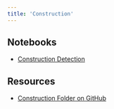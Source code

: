 ```yaml
---
title: 'Construction'
---
```


## Notebooks

- [Construction Detection](https://colab.research.google.com/github/Labellerr/Hands-On-Learning-in-Computer-Vision/blob/main/Construction/construction-detection.ipynb)

## Resources

- [Construction Folder on GitHub](https://github.com/Labellerr/Hands-On-Learning-in-Computer-Vision/tree/main/Construction)
